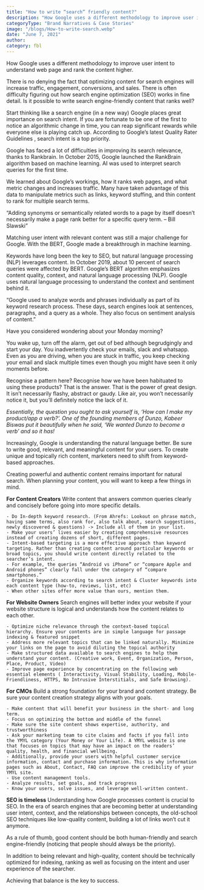 ```yaml
---
title: "How to write “search” friendly content?"
description: "How Google uses a different methodology to improve user intent to understand web page and rank the content higher."
categoryType: "Brand Narratives & Case Stories"
image: "/blogs/How-to-write-search.webp"
date: "June 7, 2021"
author:
category: fbl
---
```


How Google uses a different methodology to improve user intent to understand web page and rank the content higher.

There is no denying the fact that optimizing content for search engines will increase traffic, engagement, conversions, and sales. There is often difficulty figuring out how search engine optimization (SEO) works in fine detail. Is it possible to write search engine-friendly content that ranks well?

Start thinking like a search engine (in a new way)
Google places great importance on search intent. If you are fortunate to be one of the first to notice an algorithmic change in time, you can reap significant rewards while everyone else is playing catch up. According to Google’s latest Quality Rater Guidelines , search intent is a top priority.

Google has faced a lot of difficulties in improving its search relevance, thanks to Rankbrain. In October 2015, Google launched the RankBrain algorithm based on machine learning. AI was used to interpret search queries for the first time.

We learned about Google’s workings, how it ranks web pages, and what metric changes and increases traffic. Many have taken advantage of this data to manipulate metrics such as links, keyword stuffing, and thin content to rank for multiple search terms.

“Adding synonyms or semantically related words to a page by itself doesn’t necessarily make a page rank better for a specific query term. – Bill Slawski”

Matching user intent with relevant content was still a major challenge for Google. With the BERT, Google made a breakthrough in machine learning.

Keywords have long been the key to SEO, but natural language processing (NLP) leverages content.
In October 2019, about 10 percent of search queries were affected by BERT. Google’s BERT algorithm emphasizes content quality, context, and natural language processing (NLP). Google uses natural language processing to understand the context and sentiment behind it.

“Google used to analyze words and phrases individually as part of its keyword research process. These days, search engines look at sentences, paragraphs, and a query as a whole. They also focus on sentiment analysis of content.”

Have you considered wondering about your Monday morning?

You wake up, turn off the alarm, get out of bed although begrudgingly and start your day. You inadvertently check your emails, slack and whatsapp. Even as you are driving, when you are stuck in traffic, you keep checking your email and slack multiple times even though you might have seen it only moments before.

Recognise a pattern here? Recognise how we have been habituated to using these products? That is the answer. That is the power of great design. It isn’t necessarily flashy, abstract or gaudy. Like air, you won’t necessarily notice it, but you’ll definitely notice the lack of it.

_Essentially, the question you ought to ask yourself is, ‘How can I make my product/app a verb?’. One of the founding members of Dunzo, Kabeer Biswas put it beautifully when he said, ‘We wanted Dunzo to become a verb’ and so it has!_

Increasingly, Google is understanding the natural language better. Be sure to write good, relevant, and meaningful content for your users. To create unique and topically rich content, marketers need to shift from keyword-based approaches.

Creating powerful and authentic content remains important for natural search. When planning your content, you will want to keep a few things in mind.

**For Content Creators**
Write content that answers common queries clearly and concisely before going into more specific details.

    - Do In-depth keyword research. (From Ahrefs: Lookout on phrase match, having same terms, also rank for, also talk about, search suggestions, newly discovered & questions) -> Include all of them in your list.
    - Make your users’ lives easier by creating comprehensive resources instead of creating dozens of short, different pages.
    - Intent-based targeting is a more effective approach than keyword targeting. Rather than creating content around particular keywords or broad topics, you should write content directly related to the searcher’s intent.
    - For example, the queries “Android vs iPhone” or “compare Apple and Android phones” clearly fall under the category of “compare smartphones.”
    - Organize keywords according to search intent & Cluster keywords into each content type (how-to, reviews, list, etc)
    - When other sites offer more value than ours, mention them.

**For Website Owners**
Search engines will better index your website if your website structure is logical and understands how the content relates to each other.

    - Optimize niche relevance through the context-based topical hierarchy. Ensure your contents are in simple language for passage indexing & featured snippet
    - Address more relevant topics that can be linked naturally. Minimize your links on the page to avoid diluting the topical authority
    - Make structured data available to search engines to help them understand your content. (Creative work, Event, Organization, Person, Place, Product, Video)
    - Improve page experience by concentrating on the following web essential elements ( Interactivity, Visual Stability, Loading, Mobile-Friendliness, HTTPS, No Intrusive Interstitials, and Safe Browsing).

**For CMOs**
Build a strong foundation for your brand and content strategy. Be sure your content creation strategy aligns with your goals.

    - Make content that will benefit your business in the short- and long term.
    - Focus on optimizing the bottom and middle of the funnel
    - Make sure the site content shows expertise, authority, and trustworthiness
    - Ask your marketing team to cite claims and facts if you fall into the YMYL category (Your Money or Your Life). A YMYL website is one that focuses on topics that may have an impact on the readers’ quality, health, and financial wellbeing.
    - Additionally, provide your users with helpful customer service information, contact and purchase information. This is why information pages such as About, Contact, FAQ can improve the credibility of your YMYL site.
    - Use content management tools.
    - Analyze results, set goals, and track progress
    - Know your users, solve issues, and leverage well-written content.

**SEO is timeless**
Understanding how Google processes content is crucial to SEO. In the era of search engines that are becoming better at understanding user intent, context, and the relationships between concepts, the old-school SEO techniques like low-quality content, building a lot of links won’t cut it anymore.

As a rule of thumb, good content should be both human-friendly and search engine-friendly (noticing that people should always be the priority).

In addition to being relevant and high-quality, content should be technically optimized for indexing, ranking as well as focusing on the intent and user experience of the searcher.

Achieving that balance is the key to success.
